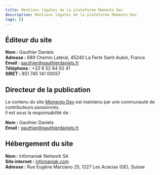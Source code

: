 ```yaml
---
title: Mentions légales de la plateforme Memento Dev
description: Mentions légales de la plateforme Memento Dev
tags: []
---
```


## Éditeur du site

**Nom :** Gauthier Daniels  
**Adresse :** 689 Chemin Latéral, 45240 La Ferté Saint-Aubin, France  
**Email :** gauthier@gauthierdaniels.fr  
**Téléphone :** +33 6 52 84 92 41  
**SIRET :** 851 745 141 00057

## Directeur de la publication

Le contenu du site [Memento Dev](https://memento-dev.fr) est maintenu par une communauté de contributeurs passionnés.  
Il est sous la responsabilité de :

**Nom :** Gauthier Daniels  
**Email :** gauthier@gauthierdaniels.fr

## Hébergement du site

**Nom :** Infomaniak Network SA  
**Site internet :** [infomaniak.com](https://www.infomaniak.com)  
**Adresse :** Rue Eugène Marziano 25, 1227 Les Acacias (GE), Suisse
